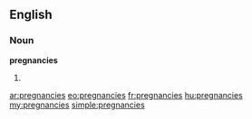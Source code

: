 ==English==

===Noun===
'''pregnancies'''

# {{plural of|[[pregnancy]]}}

[[ar:pregnancies]]
[[eo:pregnancies]]
[[fr:pregnancies]]
[[hu:pregnancies]]
[[my:pregnancies]]
[[simple:pregnancies]]